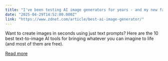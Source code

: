 ```yaml
---
title: "I've been testing AI image generators for years - and my new favorite surprised me"
date: "2025-04-29T14:52:00.000Z"
link: "https://www.zdnet.com/article/best-ai-image-generator/"
---
```


Want to create images in seconds using just text prompts? Here are the 10 best text-to-image AI tools for bringing whatever you can imagine to life (and most of them are free).

[Read more](https://www.zdnet.com/article/best-ai-image-generator/)
